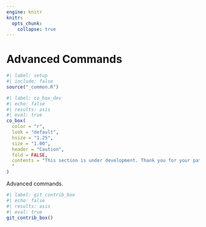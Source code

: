 ```yaml
---
engine: knitr
knitr:
  opts_chunk: 
    collapse: true
---
```


# Advanced Commands {.unnumbered}

```r
#| label: setup
#| include: false
source("_common.R")
```

```r
#| label: co_box_dev
#| echo: false
#| results: asis
#| eval: true
co_box(
  color = "r",
  look = "default", 
  hsize = "1.25", 
  size = "1.00", 
  header = "Caution", 
  fold = FALSE,
  contents = "This section is under development. Thank you for your patience.
  "
)
```

Advanced commands.

```r
#| label: git_contrib_box
#| echo: false
#| results: asis
#| eval: true
git_contrib_box()
```